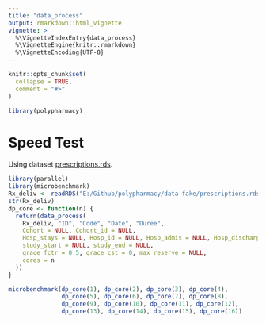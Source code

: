 ```yaml
---
title: "data_process"
output: rmarkdown::html_vignette
vignette: >
  %\VignetteIndexEntry{data_process}
  %\VignetteEngine{knitr::rmarkdown}
  %\VignetteEncoding{UTF-8}
---
```


```r
knitr::opts_chunk$set(
  collapse = TRUE,
  comment = "#>"
)
```

```r
library(polypharmacy)
```

# Speed Test
Using dataset [prescriptions.rds](https://github.com/guiboucher/polypharmacy/blob/master/data-fake/prescriptions.rds).
```r
library(parallel)
library(microbenchmark)
Rx_deliv <- readRDS("E:/Github/polypharmacy/data-fake/prescriptions.rds")
str(Rx_deliv)
dp_core <- function(n) {
  return(data_process(
    Rx_deliv, "ID", "Code", "Date", "Duree",
    Cohort = NULL, Cohort_id = NULL,
    Hosp_stays = NULL, Hosp_id = NULL, Hosp_admis = NULL, Hosp_discharge = NULL,
    study_start = NULL, study_end = NULL,
    grace_fctr = 0.5, grace_cst = 0, max_reserve = NULL,
    cores = n
  ))
}
```
```r
microbenchmark(dp_core(1), dp_core(2), dp_core(3), dp_core(4),
               dp_core(5), dp_core(6), dp_core(7), dp_core(8),
               dp_core(9), dp_core(10), dp_core(11), dp_core(12),
               dp_core(13), dp_core(14), dp_core(15), dp_core(16))
```

